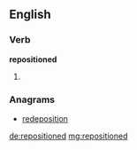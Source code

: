 ==English==

===Verb===
'''repositioned'''

# {{past of|reposition}}

===Anagrams===
* [[redeposition#English|redeposition]]

[[de:repositioned]]
[[mg:repositioned]]
